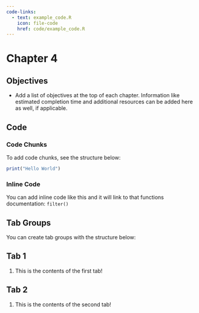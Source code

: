 ```yaml
---
code-links:
  - text: example_code.R
    icon: file-code
    href: code/example_code.R
---
```


# Chapter 4

## Objectives

-   Add a list of objectives at the top of each chapter. Information like estimated completion time and additional resources can be added here as well, if applicable.

## Code

### Code Chunks

To add code chunks, see the structure below:

```r
print("Hello World")
```

### Inline Code

You can add inline code like this and it will link to that functions documentation: `filter()`

## Tab Groups

You can create tab groups with the structure below:

::: {.panel-tabset}

## Tab 1

1. This is the contents of the first tab!

## Tab 2

1. This is the contents of the second tab!

:::

